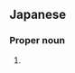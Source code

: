 ==Japanese==
{{ja-kanjitab|きし|お|yomi=k}}

===Proper noun===
{{ja-pos|きしお|proper}}

# {{surname|lang=ja|sort=きしお}}